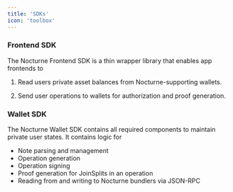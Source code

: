 ```yaml
---
title: 'SDKs'
icon: 'toolbox'
---
```


### Frontend SDK

The Nocturne Frontend SDK is a thin wrapper library that enables app frontends to

1. Read users private asset balances from Nocturne-supporting wallets.

2. Send user operations to wallets for authorization and proof generation.

### Wallet SDK

The Nocturne Wallet SDK contains all required components to maintain private user states. It contains logic for

- Note parsing and management
- Operation generation
- Operation signing
- Proof generation for JoinSplits in an operation
- Reading from and writing to Nocturne bundlers via JSON-RPC
